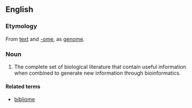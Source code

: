 ==English==
{{wikipedia}}

===Etymology===
From [[text]] and [[-ome]], as [[genome]].

===Noun===
{{en-noun}}
# {{context|biochemistry|genetics|lang=en}} The complete set of biological literature that contain useful information when combined to generate new information through bioinformatics.

====Related terms====
* [[bibliome]]